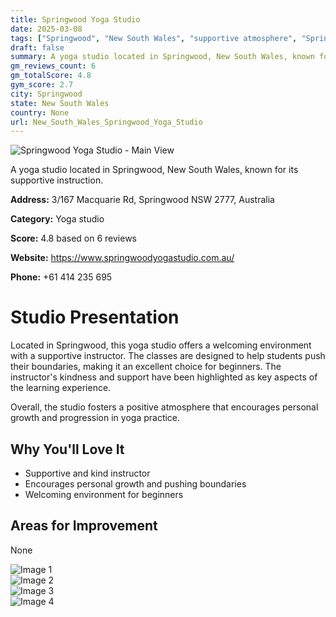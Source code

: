 ```yaml
---
title: Springwood Yoga Studio
date: 2025-03-08
tags: ["Springwood", "New South Wales", "supportive atmosphere", "Springwood"]  
draft: false
summary: A yoga studio located in Springwood, New South Wales, known for its supportive instruction.
gm_reviews_count: 6
gm_totalScore: 4.8
gym_score: 2.7
city: Springwood
state: New South Wales
country: None
url: New_South_Wales_Springwood_Yoga_Studio
---
```


<div className="aspect-[16/9] relative my-8">
  <img 
    src="https://streetviewpixels-pa.googleapis.com/v1/thumbnail?panoid=2MeYIvQm6B7tIF5DlO2VGQ&cb_client=maps_sv.tactile.gps&w=203&h=100&yaw=240&pitch=0&thumbfov=100"
    alt="Springwood Yoga Studio - Main View"
    className="object-cover absolute inset-0 w-full h-full rounded-lg"
  />
</div>

A yoga studio located in Springwood, New South Wales, known for its supportive instruction.

**Address:** 3/167 Macquarie Rd, Springwood NSW 2777, Australia

**Category:** Yoga studio

**Score:** 4.8 based on 6 reviews

**Website:** https://www.springwoodyogastudio.com.au/

**Phone:** +61 414 235 695

# Studio Presentation

Located in Springwood, this yoga studio offers a welcoming environment with a supportive instructor. The classes are designed to help students push their boundaries, making it an excellent choice for beginners. The instructor's kindness and support have been highlighted as key aspects of the learning experience.

Overall, the studio fosters a positive atmosphere that encourages personal growth and progression in yoga practice.

## Why You'll Love It

- Supportive and kind instructor
- Encourages personal growth and pushing boundaries
- Welcoming environment for beginners

## Areas for Improvement

None

<div className="grid grid-cols-1 xl:grid-cols-2 gap-4 my-8">
<div className="aspect-[4/3] relative"><img src="https://streetviewpixels-pa.googleapis.com/v1/thumbnail?panoid=-IYqhfbxzBtDepdz8-Yt4w&cb_client=maps_sv.tactile.gps&w=203&h=100&yaw=5.885256&pitch=0&thumbfov=100" alt="Image 1" className="object-cover absolute inset-0 w-full h-full rounded-lg" /></div>
<div className="aspect-[4/3] relative"><img src="https://streetviewpixels-pa.googleapis.com/v1/thumbnail?panoid=3r2KdlYtA8ZksZTAxJ5IXw&cb_client=maps_sv.tactile.gps&w=203&h=100&yaw=280&pitch=-10&thumbfov=100" alt="Image 2" className="object-cover absolute inset-0 w-full h-full rounded-lg" /></div>
<div className="aspect-[4/3] relative"><img src="https://streetviewpixels-pa.googleapis.com/v1/thumbnail?panoid=wvIjoQLFNFbSW6I6Vhv8FA&cb_client=maps_sv.tactile.gps&w=203&h=100&yaw=40&pitch=-10&thumbfov=100" alt="Image 3" className="object-cover absolute inset-0 w-full h-full rounded-lg" /></div>
<div className="aspect-[4/3] relative"><img src="https://streetviewpixels-pa.googleapis.com/v1/thumbnail?panoid=CUa1Otfpv0DiNY12jCBXtQ&cb_client=maps_sv.tactile.gps&w=203&h=100&yaw=40&pitch=-20&thumbfov=100" alt="Image 4" className="object-cover absolute inset-0 w-full h-full rounded-lg" /></div>
</div>